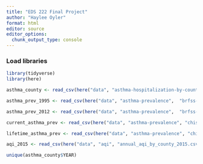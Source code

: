 ```yaml
---
title: "EDS 222 Final Project"
author: "Haylee Oyler"
format: html
editor: source
editor_options: 
  chunk_output_type: console
---
```


### Load libraries
```r
library(tidyverse)
library(here)
```

```r
asthma_county <- read_csv(here("data", "asthma-hospitalization-by-county.csv"))

asthma_prev_1995 <- read_csv(here("data", "asthma-prevalence",  "brfss-data-adult-asthma-prevalence-1995-to-2011.csv"))

asthma_prev_2012 <- read_csv(here("data", "asthma-prevalence",  "brfss-data-adult-asthma-prevalence-2012-to-present.csv"))

current_asthma_prev <- read_csv(here("data", "asthma-prevalence", "chis-data-current-asthma-prevalence-by-county-2015-present.csv"))

lifetime_asthma_prev <- read_csv(here("data", "asthma-prevalence", "chis-data-lifetime-asthma-prevalence-by-county-2015-present.csv"))

aqi_2015 <- read_csv(here("data", "aqi", "annual_aqi_by_county_2015.csv"))
```

```r
unique(asthma_county$YEAR)
```

